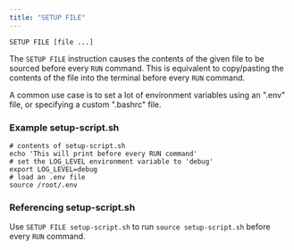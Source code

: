 ```yaml
---
title: "SETUP FILE"
---
```


`SETUP FILE [file ...]`

The `SETUP FILE` instruction causes the contents of the given file to be sourced
before every `RUN` command. This is equivalent to copy/pasting the contents of
the file into the terminal before every `RUN` command.

A common use case is to set a lot of environment variables using an ".env" file,
or specifying a custom ".bashrc" file.

### Example setup-script.sh

```shell
# contents of setup-script.sh
echo 'This will print before every RUN command'
# set the LOG_LEVEL environment variable to 'debug'
export LOG_LEVEL=debug
# load an .env file
source /root/.env
```

### Referencing setup-script.sh

Use `SETUP FILE setup-script.sh` to run `source setup-script.sh` before every
`RUN` command.
